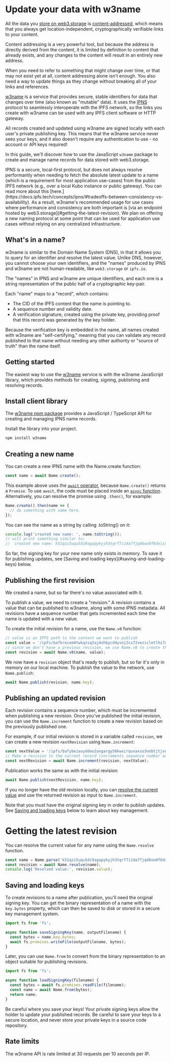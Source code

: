 
# Update your data with w3name

All the data you [store on web3.storage](upload) is [content-addressed](../concepts/content-addressing), which means that you always get location-independent, cryptographically verifiable links to your content.

Content addressing is a very powerful tool, but because the address is directly derived from the content, it is limited by definition to content that already exists, and any changes to the content will result in an entirely new address.

When you need to refer to something that might change over time, or that may not exist yet at all, content addressing alone isn't enough. You also need a way to update things as they change without breaking all of your links and references.

[w3name](https://github.com/web3-storage/w3name) is a service that provides secure, stable identifiers for data that changes over time (also known as "mutable" data). It uses the [IPNS](https://docs.ipfs.tech/concepts/ipns/) protocol to seamlessly interoperate with the IPFS network, so the links you create with w3name can be used with any IPFS client software or HTTP gateway.

All records created and updated using w3name are signed locally with each user's private publishing key. This means that the w3name service never sees your keys, and it also doesn't require any authentication to use - no account or API keys required!

In this guide, we'll discover how to use the JavaScript `w3name` package to create and manage name records for data stored with web3.storage.

<Callout type="warning">
  IPNS is a secure, local-first protocol, but does not always resolve performantly when needing to fetch the absolute latest update to a name (which is a requirement for most application use-cases) from the public IPFS network (e.g., over a local Kubo instance or public gateway). You can read more about this [here.](https://docs.ipfs.tech/concepts/ipns/#tradeoffs-between-consistency-vs-availability). As a result, w3name's recommended usage for use cases where performance and consistency are both important is [via an endpoint hosted by web3.storage](#getting-the-latest-revision). We plan on offering a new naming protocol at some point that can be used for application use cases without relying on any centralized infrastructure.
</Callout>

## What's in a name?

w3name is similar to the Domain Name System (DNS), in that it allows you to query for an identifier and resolve the latest value. Unlike DNS, however, you cannot choose your own identifiers, and the "names" produced by IPNS and w3name are not human-readable, like `web3.storage` or `ipfs.io`.

The "names" in IPNS and w3name are unique identifiers, and each one is a string representation of the public half of a cryptographic key-pair.

Each "name" maps to a "record", which contains:
- The CID of the IPFS content that the name is pointing to.
- A sequence number and validity date.
- A verification signature, created using the private key, providing proof that this record was generated by the key holder.

Because the verification key is embedded in the name, all names created with w3name are "self-certifying," meaning that you can validate any record published to that name without needing any other authority or "source of truth" than the name itself.

## Getting started

The easiest way to use the [w3name](https://www.npmjs.com/package/w3name) service is with the w3name JavaScript library, which provides methods for creating, signing, publishing and resolving records.

## Install client library

The [w3name npm package](https://www.npmjs.com/package/w3name) provides a JavaScript / TypeScript API for creating and managing IPNS name records.

Install the library into your project.

```sh
npm install w3name
```

## Creating a new name

You can create a new IPNS name with the Name.create function:

```javascript
const name = await Name.create();
```

This example above uses the [`await` operator](https://developer.mozilla.org/en-US/docs/Web/JavaScript/Reference/Operators/await), because `Name.create()` returns a `Promise`. To use `await`, the code must be placed inside an [`async` function](https://developer.mozilla.org/en-US/docs/Web/JavaScript/Reference/Statements/async_function). Alternatively, you can resolve the promise using `.then()`, for example:

```javascript
Name.create().then(name => {
  // do something with name here.
});
```

You can see the name as a string by calling .toString() on it:

```javascript
console.log('created new name: ', name.toString());
// will print something similar to:
//  created new name: k51qzi5uqu5di9agapykyjh3tqrf7i14a7fjq46oo0f6dxiimj62knq13059lt
```

<Callout type="error" emoji="⚠️">
So far, the signing key for your new name only exists in memory. To save it for publishing updates, see [Saving and loading keys](#saving-and-loading-keys) below.
</Callout>

## Publishing the first revision

We created a name, but so far there's no value associated with it.

To publish a value, we need to create a "revision." A revision contains a value that can be published to w3name, along with some IPNS metadata. All revisions have a sequence number that gets incremented each time the name is updated with a new value.

To create the initial revision for a name, use the `Name.v0` function:

```javascript
// value is an IPFS path to the content we want to publish
const value = '/ipfs/bafkreiem4twkqzsq2aj4shbycd4yvoj2cx72vezicletlhi7dijjciqpui';
// since we don't have a previous revision, we use Name.v0 to create the initial revision
const revision = await Name.v0(name, value);
```

We now have a `revision` object that's ready to publish, but so far it's only in memory on our local machine. To publish the value to the network, use `Name.publish`:

```javascript
await Name.publish(revision, name.key);
```

## Publishing an updated revision

Each revision contains a sequence number, which must be incremented when publishing a new revision. Once you've published the initial revision, you can use the `Name.increment` function to create a new revision based on the previously published one.

For example, if our initial revision is stored in a variable called `revision`, we can create a new revision `nextRevision` using `Name.increment`:

```javascript
const nextValue = '/ipfs/bafybeiauyddeo2axgargy56kwxirquxaxso3nobtjtjvoqu552oqciudrm';
// Make a revision to the current record (increments sequence number and sets value)
const nextRevision = await Name.increment(revision, nextValue);
```

Publication works the same as with the initial revision:

```javascript
await Name.publish(nextRevision, name.key);
```

If you no longer have the old revision locally, you can [resolve the current value](#getting-the-latest-version) and use the returned revision as input to `Name.increment`.

Note that you must have the original signing key in order to publish updates. See [Saving and loading keys](#saving-and-loading-keys) below to learn about key management.

# Getting the latest revision
You can resolve the current value for any name using the `Name.resolve` function.

```javascript
const name = Name.parse('k51qzi5uqu5di9agapykyjh3tqrf7i14a7fjq46oo0f6dxiimj62knq13059lt');
const revision = await Name.resolve(name);
console.log('Resolved value:', revision.value);
```

## Saving and loading keys

To create revisions to a name after publication, you'll need the original signing key. You can get the binary representation of a name with the `key.bytes` property, which can then be saved to disk or stored in a secure key management system.

```javascript
import fs from 'fs';

async function saveSigningKey(name, outputFilename) {
  const bytes = name.key.bytes;
  await fs.promises.writeFile(outputFilename, bytes);
}
```

Later, you can use `Name.from` to convert from the binary representation to an object suitable for publishing revisions.

```javascript
import fs from 'fs';

async function loadSigningKey(filename) {
  const bytes = await fs.promises.readFile(filename);
  const name = await Name.from(bytes);
  return name;
}
```

<Callout type="error" emoji="⚠️">
  Be careful where you save your keys! Your private signing keys allow the holder to update your published records. Be careful to save your keys to a secure location, and never store your private keys in a source code repository.
</Callout>

## Rate limits
The w3name API is rate limited at 30 requests per 10 seconds per IP.
